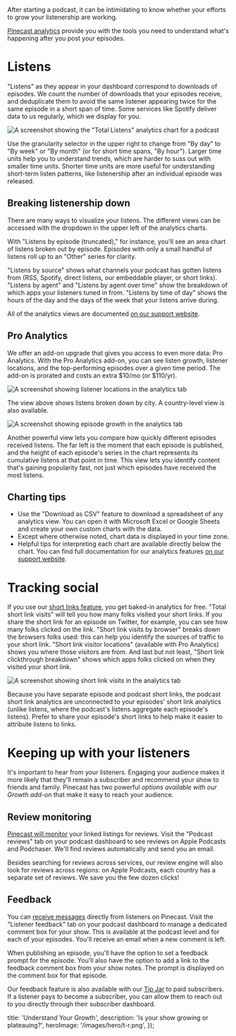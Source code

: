
<Intro>
  After starting a podcast, it can be intimidating to know whether your efforts to grow your listenership are working.

  [Pinecast analytics](/features/analytics) provide you with the tools you need to understand what's happening after you post your episodes.
</Intro>

# Listens

"Listens" as they appear in your dashboard correspond to downloads of episodes. We count the number of downloads that your episodes receive, and deduplicate them to avoid the same listener appearing twice for the same episode in a short span of time. Some services like Spotify deliver data to us regularly, which we display for you.

![A screenshot showing the "Total Listens" analytics chart for a podcast](/images/content/learn/screenshot-analytics-total-listens.png)

Use the granularity selector in the upper right to change from "By day" to "By week" or "By month" (or for short time spans, "By hour"). Larger time units help you to understand trends, which are harder to suss out with smaller time units. Shorter time units are more useful for understanding short-term listen patterns, like listenership after an individual episode was released.

## Breaking listenership down

There are many ways to visualize your listens. The different views can be accessed with the dropdown in the upper left of the analytics charts.

With "Listens by episode (truncated)," for instance, you'll see an area chart of listens broken out by episode. Episodes with only a small handful of listens roll up to an "Other" series for clarity.

"Listens by source" shows what channels your podcast has gotten listens from (RSS, Spotify, direct listens, our embeddable player, or short links). "Listens by agent" and "Listens by agent over time" show the breakdown of which apps your listeners tuned in from. "Listens by time of day" shows the hours of the day and the days of the week that your listens arrive during.

All of the analytics views are documented [on our support website](https://help.pinecast.com/article/158-analytics).

## Pro Analytics

We offer an add-on upgrade that gives you access to even more data: Pro Analytics. With the Pro Analytics add-on, you can see listen growth, listener locations, and the top-performing episodes over a given time period. The add-on is prorated and costs an extra $10/mo (or $110/yr).

![A screenshot showing listener locations in the analytics tab](/images/content/learn/screenshot-analytics-listener-locations.png)

The view above shows listens broken down by city. A country-level view is also available.

![A screenshot showing episode growth in the analytics tab](/images/content/learn/screenshot-analytics-listen-growth.png)

Another powerful view lets you compare how quickly different episodes received listens. The far left is the moment that each episode is published, and the height of each episode's series in the chart represents its cumulative listens at that point in time. This view lets you identify content that's gaining popularity fast, not just which episodes have received the most listens.

## Charting tips

- Use the "Download as CSV" feature to download a spreadsheet of any analytics view. You can open it with Microsoft Excel or Google Sheets and create your own custom charts with the data.
- Except where otherwise noted, chart data is displayed in your time zone.
- Helpful tips for interpreting each chart are available directly below the chart. You can find full documentation for our analytics features [on our support website](https://help.pinecast.com/article/158-analytics).

# Tracking social

If you use our [short links feature](/features/short-links), you get baked-in analytics for free. "Total short link visits" will tell you how many folks visited your short links. If you share the short link for an episode on Twitter, for example, you can see how many folks clicked on the link. "Short link visits by browser" breaks down the browsers folks used: this can help you identify the sources of traffic to your short link. "Short link visitor locations" (available with Pro Analytics) shows you where those visitors are from. And last but not least, "Short link clickthrough breakdown" shows which apps folks clicked on when they visited your short link.

![A screenshot showing short link visits in the analytics tab](/images/content/learn/screenshot-analytics-short-link-visits.png)

Because you have separate episode and podcast short links, the podcast short link analytics are unconnected to your episodes' short link analytics (unlike listens, where the podcast's listens aggregate each episode's listens). Prefer to share your episode's short links to help make it easier to attribute listens to links.

# Keeping up with your listeners

It's important to hear from your listeners. Engaging your audience makes it more likely that they'll remain a subscriber and recommend your show to friends and family. Pinecast has two powerful *options available with our Growth add-on* that make it easy to reach your audience.

## Review monitoring

[Pinecast will monitor](/features/review-monitoring) your linked listings for reviews. Visit the "Podcast reviews" tab on your podcast dashboard to see reviews on Apple Podcasts and Podchaser. We'll find reviews automatically and send you an email.

Besides searching for reviews across services, our review engine will also look for reviews across regions: on Apple Podcasts, each country has a separate set of reviews. We save you the few dozen clicks!

## Feedback

You can [receive messages](/features/feedback) directly from listeners on Pinecast. Visit the "Listener feedback" tab on your podcast dashboard to manage a dedicated comment box for your show. This is available at the podcast level and for each of your episodes. You'll receive an email when a new comment is left.

When publishing an episode, you'll have the option to set a feedback prompt for the episode. You'll also have the option to add a link to the feedback comment box from your show notes. The prompt is displayed on the comment box for that episode.

Our feedback feature is also available with our [Tip Jar](/features/monetization) to paid subscribers. If a listener pays to become a subscriber, you can allow them to reach out to you directly through their subscriber dashboard.


  title: 'Understand Your Growth',
  description: 'Is your show growing or plateauing?',
  heroImage: '/images/hero/t-r.png',
});
